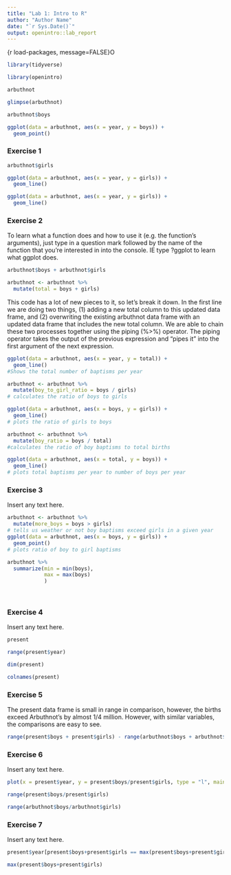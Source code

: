 ---
title: "Lab 1: Intro to R"
author: "Author Name"
date: "`r Sys.Date()`"
output: openintro::lab_report
---

{r load-packages, message=FALSE}O

```{r}
library(tidyverse)
```

```{r}
library(openintro)
```

```{r}
arbuthnot
```

```{r}
glimpse(arbuthnot)
```

```{r}
arbuthnot$boys
```

```{r}
ggplot(data = arbuthnot, aes(x = year, y = boys)) + 
  geom_point()
```

### Exercise 1

```{r view-girls-counts}
arbuthnot$girls
```

```{r}
ggplot(data = arbuthnot, aes(x = year, y = girls)) +
  geom_line()
```

```{r}
ggplot(data = arbuthnot, aes(x = year, y = girls)) +
  geom_line()
```

### Exercise 2

To learn what a function does and how to use it (e.g. the function's arguments), just type in a question mark followed by the name of the function that you're interested in into the console. IE type ?ggplot to learn what ggplot does.

```{r trend-girls}
arbuthnot$boys + arbuthnot$girls
```

```{r trend-girls}
arbuthnot <- arbuthnot %>%
  mutate(total = boys + girls)
```

This code has a lot of new pieces to it, so let's break it down. In the first line we are doing two things, (1) adding a new total column to this updated data frame, and (2) overwriting the existing arbuthnot data frame with an updated data frame that includes the new total column. We are able to chain these two processes together using the piping (%\>%) operator. The piping operator takes the output of the previous expression and "pipes it" into the first argument of the next expression.

```{r}
ggplot(data = arbuthnot, aes(x = year, y = total)) + 
  geom_line()
#Shows the total number of baptisms per year
```

```{r}
arbuthnot <- arbuthnot %>%
  mutate(boy_to_girl_ratio = boys / girls)
# calculates the ratio of boys to girls
```

```{r}
ggplot(data = arbuthnot, aes(x = boys, y = girls)) + 
  geom_line()
# plots the ratio of girls to boys
```

```{r}
arbuthnot <- arbuthnot %>%
  mutate(boy_ratio = boys / total)
#calculates the ratio of boy baptisms to total births
```

```{r}
ggplot(data = arbuthnot, aes(x = total, y = boys)) + 
  geom_line()
# plots total baptisms per year to number of boys per year 
```

### Exercise 3

Insert any text here.

```{r plot-prop-boys-arbuthnot}
arbuthnot <- arbuthnot %>%
  mutate(more_boys = boys > girls)
# tells us weather or not boy baptisms exceed girls in a given year
ggplot(data = arbuthnot, aes(x = boys, y = girls)) + 
  geom_point()
# plots ratio of boy to girl baptisms
```

```{r}
arbuthnot %>%
  summarize(min = min(boys),
            max = max(boys)
            )
```

\

### Exercise 4

Insert any text here.

```{r dim-present}
present
```

```{r}
range(present$year)
```

```{r}
dim(present)
```

```{r}
colnames(present)
```

### Exercise 5

The present data frame is small in range in comparison, however, the births exceed Arbuthnot's by almost 1/4 million. However, with similar variables, the comparisons are easy to see.

```{r}
range(present$boys + present$girls) - range(arbuthnot$boys + arbuthnot$girls)
```

### Exercise 6

Insert any text here.

```{r plot-prop-boys-present}
plot(x = present$year, y = present$boys/present$girls, type = "l", main = "Ratio of Boy-to-Girl Birthrates in the USA Between 1940 to 2002" ,xlab = "Year", ylab = "boy-to-girl ratio")
```

```{r}
range(present$boys/present$girls)
```

```{r}
range(arbuthnot$boys/arbuthnot$girls)
```

### Exercise 7

Insert any text here.

```{r find-max-total}
present$year[present$boys+present$girls == max(present$boys+present$girls)]
```

```{r}
max(present$boys+present$girls)
```

```{r}

```
